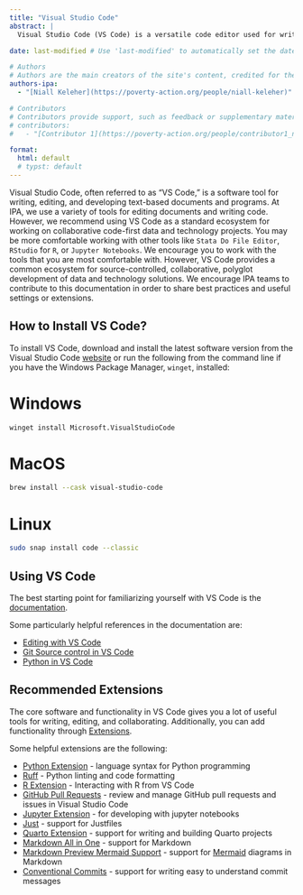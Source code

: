 ```yaml
---
title: "Visual Studio Code"
abstract: |
  Visual Studio Code (VS Code) is a versatile code editor used for writing, editing, and developing text-based documents and programs. It is recommended for collaborative code-first data and technology projects at IPA.

date: last-modified # Use 'last-modified' to automatically set the date to the last modification date of the file. Or set a specific date like '2025-01-01' for a fixed date.

# Authors
# Authors are the main creators of the site's content, credited for their work and responsible for its core development, including writing and editing.
authors-ipa:
  - "[Niall Keleher](https://poverty-action.org/people/niall-keleher)"

# Contributors
# Contributors provide support, such as feedback or supplementary materials for the site. They can also be responsible for updating/maintaining the site.
# contributors:
#   - "[Contributor 1](https://poverty-action.org/people/contributor1_name)"

format:
  html: default
  # typst: default
---
```


:::{.custom-summary-block}
Visual Studio Code, often referred to as "VS Code," is a software tool for writing,
editing, and developing text-based documents and programs. At IPA, we use a variety of
tools for editing documents and writing code. However, we recommend using VS Code as a
standard ecosystem for working on collaborative code-first data and technology projects.
You may be more comfortable working with other tools like `Stata Do File Editor`,
`RStudio` for `R`, or `Jupyter Notebooks`. We encourage you to work with the tools that
you are most comfortable with. However, VS Code provides a common ecosystem for
source-controlled, collaborative, polyglot development of data and technology solutions.
We encourage IPA teams to contribute to this documentation in order to share best
practices and useful settings or extensions.
:::

## How to Install VS Code?

To install VS Code, download and install the latest software version from the Visual
Studio Code [website](https://code.visualstudio.com/) or run the following from the
command line if you have the Windows Package Manager, `winget`, installed:

::: {.panel-tabset group="OS"}

# Windows

```bash
winget install Microsoft.VisualStudioCode
```

# MacOS

```bash
brew install --cask visual-studio-code
```

# Linux

```bash
sudo snap install code --classic
```

:::

## Using VS Code

The best starting point for familiarizing yourself with VS Code is the
[documentation](https://code.visualstudio.com/docs).

Some particularly helpful references in the documentation are:

- [Editing with VS Code](https://code.visualstudio.com/docs/editor/codebasics)
- [Git Source control in VS Code](https://code.visualstudio.com/docs/sourcecontrol/overview)
- [Python in VS Code](https://code.visualstudio.com/docs/python/python-quick-start)

## Recommended Extensions

The core software and functionality in VS Code gives you a lot of useful tools for
writing, editing, and collaborating. Additionally, you can add functionality through
[Extensions](https://code.visualstudio.com/docs/editor/extension-marketplace).

Some helpful extensions are the following:

- [Python Extension](https://marketplace.visualstudio.com/items?itemName=ms-python.python)
  \- language syntax for Python programming
- [Ruff](https://marketplace.visualstudio.com/items?itemName=charliermarsh.ruff) -
  Python linting and code formatting
- [R Extension](https://marketplace.visualstudio.com/items?itemName=REditorSupport.r) -
  Interacting with R from VS Code
- [GitHub Pull Requests](https://marketplace.visualstudio.com/items?itemName=GitHub.vscode-pull-request-github)
  \- review and manage GitHub pull requests and issues in Visual Studio Code
- [Jupyter Extension](https://marketplace.visualstudio.com/items?itemName=ms-toolsai.jupyter)
  \- for developing with jupyter notebooks
- [Just](https://marketplace.visualstudio.com/items?itemName=nefrob.vscode-just-syntax)
  \- support for Justfiles
- [Quarto Extension](https://marketplace.visualstudio.com/items?itemName=quarto.quarto)
  \- support for writing and building Quarto projects
- [Markdown All in One](https://marketplace.visualstudio.com/items?itemName=yzhang.markdown-all-in-one)
  \- support for Markdown
- [Markdown Preview Mermaid Support](https://marketplace.visualstudio.com/items?itemName=bierner.markdown-mermaid)
  \- support for [Mermaid](https://mermaid.js.org/intro/) diagrams in Markdown
- [Conventional Commits](https://marketplace.visualstudio.com/items?itemName=vivaxy.vscode-conventional-commits)
  \- support for writing easy to understand commit messages

